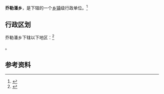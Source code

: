 {{中国乡级行政区|65/31/23/201/000}}

'''乔勒潘乡'''，是{{PRC admin/fullname|65/31/23/201/000|3}}下辖的一个[[乡镇|乡镇]]级行政单位。<ref>{{PRC admin/ref sgc|{{PRC admin/parent|65/31/23/201/000}}}}</ref>

== 行政区划 ==

乔勒潘乡下辖以下地区：<ref>{{PRC admin/ref sgc|65/31/23/201/000}}</ref>

{{PRC admin/children|65/31/23/201/000}}。

== 参考资料 ==

{{reflist}}

{{行政区划小作品}}
{{PRC admin/navcat|65/31/23/201/000}}
